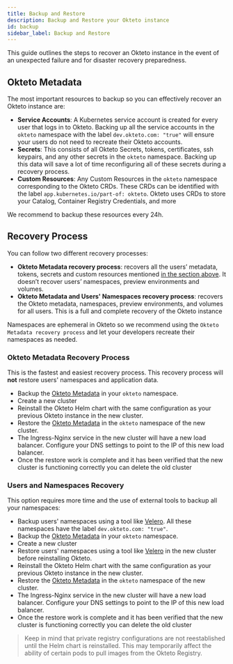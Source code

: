 ```yaml
---
title: Backup and Restore
description: Backup and Restore your Okteto instance
id: backup
sidebar_label: Backup and Restore
---
```


This guide outlines the steps to recover an Okteto instance in the event of an unexpected failure and for disaster recovery preparedness.

## Okteto Metadata

The most important resources to backup so you can effectively recover an Okteto instance are:

- **Service Accounts**: A Kubernetes service account is created for every user that logs in to Okteto. Backing up all the service accounts in the `okteto` namespace with the label `dev.okteto.com: "true"` will ensure your users do not need to recreate their Okteto accounts.
- **Secrets**: This consists of all Okteto Secrets, tokens, certificates, ssh keypairs, and any other secrets in the `okteto` namespace. Backing up this data will save a lot of time reconfiguring all of these secrets during a recovery process.
- **Custom Resources**: Any Custom Resources in the `okteto` namespace corresponding to the Okteto CRDs. These CRDs can be identified with the label `app.kubernetes.io/part-of: okteto`. Okteto uses CRDs to store your Catalog, Container Registry Credentials, and more

We recommend to backup these resources every 24h.

## Recovery Process

You can follow two different recovery processes:

- **Okteto Metadata recovery process**: recovers all the users’ metadata, tokens, secrets and custom resources mentioned [in the section above](self-hosted/manage/backup-restore.mdx/#okteto-metadata). It doesn’t recover users’ namespaces, preview environments and volumes.
- **Okteto Metadata and Users' Namespaces recovery process**: recovers the Okteto metadata, namespaces, preview environments, and volumes for all users. This is a full and complete recovery of the Okteto instance

Namespaces are ephemeral in Okteto so we recommend using the `Okteto Metadata recovery process` and let your developers recreate their namespaces as needed.

### Okteto Metadata Recovery Process

This is the fastest and easiest recovery process. This recovery process will **not** restore users' namespaces and application data.

- Backup the [Okteto Metadata](self-hosted/manage/backup-restore.mdx/#okteto-metadata) in your `okteto` namespace.
- Create a new cluster
- Reinstall the Okteto Helm chart with the same configuration as your previous Okteto instance in the new cluster.
- Restore the [Okteto Metadata](self-hosted/manage/backup-restore.mdx/#okteto-metadata) in the `okteto` namespace of the new cluster.
- The Ingress-Nginx service in the new cluster will have a new load balancer. Configure your DNS settings to point to the IP of this new load balancer.
- Once the restore work is complete and it has been verified that the new cluster is functioning correctly you can delete the old cluster

### Users and Namespaces Recovery

This option requires more time and the use of external tools to backup all your namespaces:

- Backup users' namespaces using a tool like [Velero](https://velero.io/). All these namespaces have the label `dev.okteto.com: "true"`.
- Backup the [Okteto Metadata](self-hosted/manage/backup-restore.mdx/#okteto-metadata) in your `okteto` namespace.
- Create a new cluster
- Restore users' namespaces using a tool like [Velero](https://velero.io/) in the new cluster before reinstalling Okteto.
- Reinstall the Okteto Helm chart with the same configuration as your previous Okteto instance in the new cluster.
- Restore the [Okteto Metadata](self-hosted/manage/backup-restore.mdx/#okteto-metadata) in the `okteto` namespace of the new cluster.
- The Ingress-Nginx service in the new cluster will have a new load balancer. Configure your DNS settings to point to the IP of this new load balancer.
- Once the restore work is complete and it has been verified that the new cluster is functioning correctly you can delete the old cluster

> Keep in mind that private registry configurations are not reestablished until the Helm chart is reinstalled. This may temporarily affect the ability of certain pods to pull images from the Okteto Registry.
